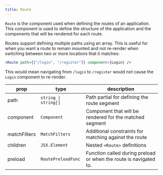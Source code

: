 ```yaml
---
title: Route
---
```


`Route` is the component used when defining the routes of an application.
This component is used to define the structure of the application and the components that will be rendered for each route.

<Callout title="Multiple paths">

Routes support defining multiple paths using an array.
This is useful for when you want a route to remain mounted and not re-render when switching between two or more locations that it matches:

```jsx
<Route path={["/login", "/register"]} component={Login} />
```

This would mean navigating from `/login` to `/register` would not cause the `Login` component to re-render.

</Callout>

| prop         | type                 | description                                                       |
| ------------ | -------------------- | ----------------------------------------------------------------- |
| path         | `string \| string[]` | Path partial for defining the route segment                       |
| component    | `Component`          | Component that will be rendered for the matched segment           |
| matchFilters | `MatchFilters`       | Additional constraints for matching against the route             |
| children     | `JSX.Element`        | Nested `<Route>` definitions                                      |
| preload      | `RoutePreloadFunc`   | Function called during preload or when the route is navigated to. |
